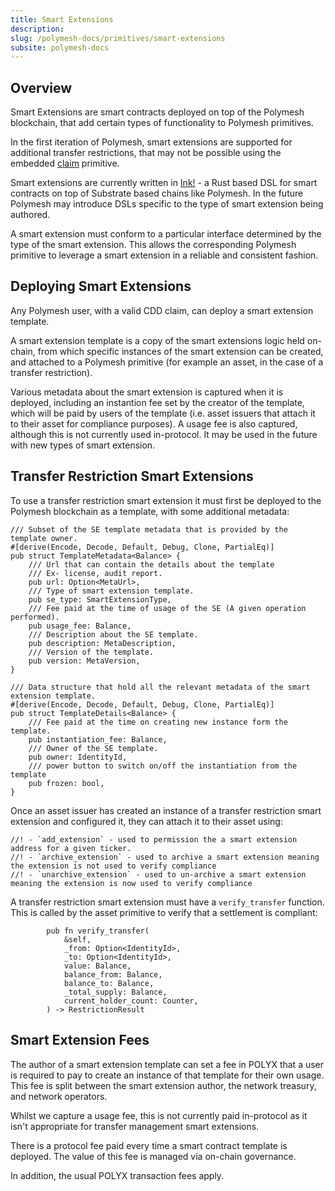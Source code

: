 ```yaml
---
title: Smart Extensions
description:
slug: /polymesh-docs/primitives/smart-extensions
subsite: polymesh-docs
---
```


## Overview

Smart Extensions are smart contracts deployed on top of the Polymesh blockchain, that add certain types of functionality to Polymesh primitives.

In the first iteration of Polymesh, smart extensions are supported for additional transfer restrictions, that may not be possible using the embedded [claim](./compliance_manager) primitive.

Smart extensions are currently written in [Ink!](https://github.com/paritytech/ink) - a Rust based DSL for smart contracts on top of Substrate based chains like Polymesh. In the future Polymesh may introduce DSLs specific to the type of smart extension being authored.

A smart extension must conform to a particular interface determined by the type of the smart extension. This allows the corresponding Polymesh primitive to leverage a smart extension in a reliable and consistent fashion.

## Deploying Smart Extensions

Any Polymesh user, with a valid CDD claim, can deploy a smart extension template.

A smart extension template is a copy of the smart extensions logic held on-chain, from which specific instances of the smart extension can be created, and attached to a Polymesh primitive (for example an asset, in the case of a transfer restriction).

Various metadata about the smart extension is captured when it is deployed, including an instantion fee set by the creator of the template, which will be paid by users of the template (i.e. asset issuers that attach it to their asset for compliance purposes). A usage fee is also captured, although this is not currently used in-protocol. It may be used in the future with new types of smart extension.

## Transfer Restriction Smart Extensions

To use a transfer restriction smart extension it must first be deployed to the Polymesh blockchain as a template, with some additional metadata:  

```
/// Subset of the SE template metadata that is provided by the template owner.
#[derive(Encode, Decode, Default, Debug, Clone, PartialEq)]
pub struct TemplateMetadata<Balance> {
    /// Url that can contain the details about the template
    /// Ex- license, audit report.
    pub url: Option<MetaUrl>,
    /// Type of smart extension template.
    pub se_type: SmartExtensionType,
    /// Fee paid at the time of usage of the SE (A given operation performed).
    pub usage_fee: Balance,
    /// Description about the SE template.
    pub description: MetaDescription,
    /// Version of the template.
    pub version: MetaVersion,
}

/// Data structure that hold all the relevant metadata of the smart extension template.
#[derive(Encode, Decode, Default, Debug, Clone, PartialEq)]
pub struct TemplateDetails<Balance> {
    /// Fee paid at the time on creating new instance form the template.
    pub instantiation_fee: Balance,
    /// Owner of the SE template.
    pub owner: IdentityId,
    /// power button to switch on/off the instantiation from the template
    pub frozen: bool,
}
```

Once an asset issuer has created an instance of a transfer restriction smart extension and configured it, they can attach it to their asset using:  

```
//! - `add_extension` - used to permission the a smart extension address for a given ticker.
//! - `archive_extension` - used to archive a smart extension meaning the extension is not used to verify compliance
//! - `unarchive_extension` - used to un-archive a smart extension meaning the extension is now used to verify compliance
```

A transfer restriction smart extension must have a `verify_transfer` function. This is called by the asset primitive to verify that a settlement is compliant:  

```
        pub fn verify_transfer(
            &self,
            _from: Option<IdentityId>,
            _to: Option<IdentityId>,
            value: Balance,
            balance_from: Balance,
            balance_to: Balance,
            _total_supply: Balance,
            current_holder_count: Counter,
        ) -> RestrictionResult
```

## Smart Extension Fees

The author of a smart extension template can set a fee in POLYX that a user is required to pay to create an instance of that template for their own usage. This fee is split between the smart extension author, the network treasury, and network operators.

Whilst we capture a usage fee, this is not currently paid in-protocol as it isn't appropriate for transfer management smart extensions.

There is a protocol fee paid every time a smart contract template is deployed. The value of this fee is managed via on-chain governance.

In addition, the usual POLYX transaction fees apply.